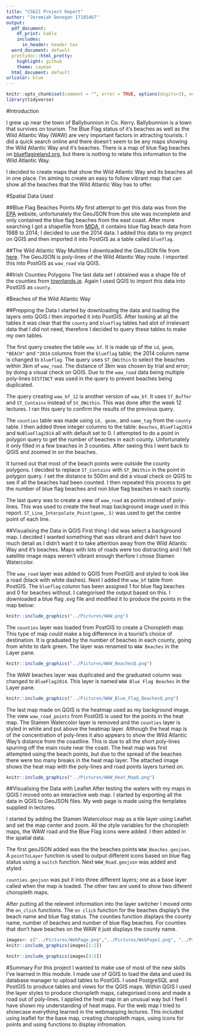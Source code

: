 ---
title: "CS621 Project Report"
author: "Jeremiah Donegan 17185467"
output:
  pdf_document:
    df_print: kable
    includes:
      in_header: header.tex
  word_document: default
  prettydoc::html_pretty:
    highlight: github
    theme: cayman
  html_document: default
urlcolor: blue
---

```{r setup, include=FALSE}
knitr::opts_chunk$set(comment = "", error = TRUE, options(digits=3), echo=F)
library(tidyverse)
```


#Introduction

I grew up near the town of Ballybunnion in Co. Kerry. Ballybunnion is a town that survives on tourism. The Blue Flag status of it's beaches as well as the Wild Atlantic Way (WAW) are very important factors in attracting tourists. I did a quick search online and there doesn't seem to be any maps showing the Wild Atlantic Way and it's beaches. There is a map of blue flag beaches on [blueflagireland.org](http://www.blueflagireland.org/locations.10.html), but there is nothing to relate this information to the Wild Atlantic Way. 

I decided to create maps that show the Wild Atlantic Way and its beaches all in one place. I'm aiming to create an easy to follow vibrant map that can show all the beaches that the Wild Atlantic Way has to offer.

#Spatial Data Used

##Blue Flag Beaches Points
My first attempt to get this data was from the [EPA](https://gis.epa.ie/EPAMaps/) website, unfortunately the GeoJSON from this site was incomplete and only contained the blue flag beaches from the east coast. After more searching I got a shapefile from [MIDA](http://mida.ucc.ie/pages/atlas/search/search.php?stopic=keywords&sTitle=&sKeywords%5B%5D=Beaches&x=5&y=6 "mida.ucc.ie"), it contains blue flag beach data from 1988 to 2014; I decided to use the 2014 data. I added this data to my project on QGIS and then imported it into PostGIS as a table called `blueflag`.

##The Wild Atlantic Way Multiline
I downloaded the GeoJSON file from [here](https://gist.github.com/vool/3b6a683f84d51b7e9a10). The GeoJSON is poly-lines of the Wild Atlantic Way route. I imported this into PostGIS as `waw_road` via QGIS.

##Irish Counties Polygons
The last data set I obtained was a shape file of the counties from [townlands.ie](https://www.townlands.ie/page/download/). Again I used QGIS to import this data into PostGIS as `county`.

#Beaches of the Wild Atlantic Way

##Prepping the Data
I started by downloading the data and loading the layers onto QGIS.I then imported it into PostGIS. After looking at all the tables it was clear that the `county` and `blueflag` tables had alot of irrelevant data that I did not need, therefore I decided to query these tables to make my own tables.  

The first query creates the table `waw_bf`. It is made up of the `id`, `geom`, `"BEACH"` and `"2014` columns from the `blueflag` table; the 2014 colunm name is changed to `blueflag`. The query uses `ST_DWithin` to select the beaches within 3km of `waw_road`. The distance of 3km was chosen by trial and error; by doing a visual check on QGIS. Due to the `waw_road` data being multiple poly-lines `DISTINCT` was used in the query to prevent beaches being duplicated.

The query creating `waw_bf_12` is another version of `waw_bf`. It uses `ST_Buffer` and `ST_Contains` instead of `St_DWithin`. This was done after the week 12 lectures. I ran this query to confirm the results of the previous query.

The `counties` table was made using `id, geom,` and `name_tag` from the `county` table. I then added three integer columns to the table: `Beaches`, `BlueFlag2014` and `NoBlueFlag2014` all with default set to 0. I attempted to do a point in polygon query to get the number of beaches in each county. Unfortunately it only filled in a few beaches in 3 counties. After seeing this I went back to QGIS and zoomed in on the beaches. 

It turned out that most of the beach points were outside the county polygons. I decided to replace `ST_Contains` with `ST_DWithin` in the point in polygon query. I set the distance to 500m and did a visual check on QGIS to see if all the beaches had been counted. I then repeated this process to get the number of blue flag beaches and non blue flag beaches in each county.

The last query was to create a view of `waw_road` as points instead of poly-lines. This was used to create the heat map background image used in this report. `ST_Line_Interpolate_Point(geom,.5)` was used to get the centre point of each line.

##Visualising the Data in QGIS
First thing I did was select a background map. I decided I wanted something that was vibrant and didn't have too much detail as I didn't want it to take attention away from the Wild Atlantic Way and it's beaches. Maps with lots of roads were too distracting and I felt satellite image maps weren't vibrant enough therfore I chose Stamen Watercolor.

The `waw_road` layer was added to QGIS from PostGIS and styled to look like a road (black with white dashes). Next I added the `waw_bf` table from PostGIS. The `blueflag` column has been assigned 1 for blue flag beaches and 0 for beaches without. I categorised the output based on this. I downloaded a blue flag .svg file and modified it to produce the points in the map below:

```{r  out.width = "90%"}
knitr::include_graphics("../Pictures/WAW.png") 
```

The `counties` layer was loaded from PostGIS to create a Choropleth map. This type of map could make a big difference in a tourist's choice of destination. It is graduated by the number of beaches in each county, going from white to dark green. The layer was renamed to `WAW Beaches` in the Layer pane.
```{r  out.width = "90%"}
knitr::include_graphics("../Pictures/WAW_BeachesQ.png") 
```

The WAW beaches layer was duplicated and the graduated column was changed to `BlueFlag2014`. This layer is named `WAW Blue Flag Beaches` in the Layer pane. 
```{r  out.width = "90%"}
knitr::include_graphics("../Pictures/WAW_Blue_Flag_BeachesQ.png") 
```

The last map made on QGIS is the heatmap used as my background image. The view `waw_road_points` from PostGIS is used for the points in the heat map. The Stamen Watercolor layer is removed and the `counties` layer is styled in white and put above the heatmap layer. Although the heat map is of the concentration of poly-lines it also appears to show the Wild Atlantic Way's distance from the coastline. This is due to all the short poly-lines spurring off the main route near the coast. The heat map was first attempted using the beach points, but due to the spread of the beaches there were too many breaks in the heat map layer. The attached image shows the heat map with the poly-lines and road points layers turned on.
```{r  out.width = "90%"}
knitr::include_graphics("../Pictures/WAW_Heat_MapQ.png") 
```

##Visualising the Data with Leaflet
After testing the waters with my maps in QGIS I moved onto an interactive web map. I started by exporting all the data in QGIS to GeoJSON files. My web page is made using the templates supplied in lectures. 

I started by adding the Stamen Watercolour map as a tile layer using Leaflet and set the map center and zoom. All the style variables for the choropleth maps, the WAW road and the Blue Flag icons were added. I then added in the spatial data.

The first geoJSON added was the the beaches points `WAW_Beaches.geojson`. A `pointToLayer` function is used to output different icons based on blue flag status using a `switch` function. Next `WAW_Road.geojson` was added and styled.

`counties.geojson` was put it into three different layers; one as a base layer called when the map is loaded. The other two are used to show two diferent choropleth maps. 

After putting all the relevent information into the layer switcher I moved onto the `on_click` functions. The `on click` function for the beaches display's the beach name and blue flag status. The counties function displays the county name, number of beaches and number of blue flag beaches. For counties that don't have beaches on the WAW it just displays the county name.
```{r  out.width = "50%"}
images<- c("../Pictures/WebPage.png","../Pictures/WebPage1.png", "../Pictures/WebPage2.png", "../Pictures/WebPage3.png", "../Pictures/WebPage4.png")
knitr::include_graphics(images[1:2]) 
```
```{r  out.width = "33%"}
knitr::include_graphics(images[3:5]) 
```

#Summary
For this project I wanted to make use of most of the new skills I've learned in this module. I made use of QGIS to load the data and used its database manager to upload tables to PostGIS. I used PostgreSQL and PostGIS to produce tables and views for the QGIS maps. Within QGIS I used the layer styles to produce choropleth maps, categorised icons and made a road out of poly-lines. I applied the heat map in an unusual way but I feel I have shown my understanding of heat maps. For the web map I tried to showcase everything learned in the webmapping lectures. This included using leaflet for the base map, creating choropleth maps, using icons for points and using functions to display infromation.



